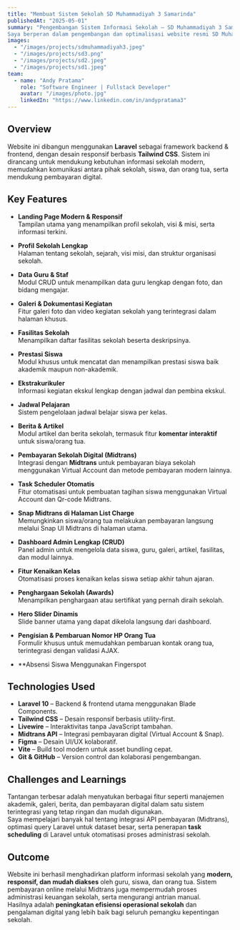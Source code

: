 ---
title: "Membuat Sistem Sekolah SD Muhammadiyah 3 Samarinda"
publishedAt: "2025-05-01"
summary: "Pengembangan Sistem Informasi Sekolah – SD Muhammadiyah 3 Samarinda
Saya berperan dalam pengembangan dan optimalisasi website resmi SD Muhammadiyah 3 Samarinda, yang kini menghadirkan pengalaman digital modern untuk mendukung transparansi, efisiensi, dan kemudahan akses informasi bagi seluruh pemangku kepentingan sekolah."
images:
  - "/images/projects/sdmuhammadiyah3.jpeg"
  - "/images/projects/sd3.png"
  - "/images/projects/sd2.jpeg"
  - "/images/projects/sd1.jpeg"
team:
  - name: "Andy Pratama"
    role: "Software Engineer | Fullstack Developer"
    avatar: "/images/photo.jpg"
    linkedIn: "https://www.linkedin.com/in/andypratama3"
---

## Overview

Website ini dibangun menggunakan **Laravel** sebagai framework backend & frontend, dengan desain responsif berbasis **Tailwind CSS**. Sistem ini dirancang untuk mendukung kebutuhan informasi sekolah modern, memudahkan komunikasi antara pihak sekolah, siswa, dan orang tua, serta mendukung pembayaran digital.

## Key Features

- **Landing Page Modern & Responsif**  
  Tampilan utama yang menampilkan profil sekolah, visi & misi, serta informasi terkini.

- **Profil Sekolah Lengkap**  
  Halaman tentang sekolah, sejarah, visi misi, dan struktur organisasi sekolah.

- **Data Guru & Staf**  
  Modul CRUD untuk menampilkan data guru lengkap dengan foto, dan bidang mengajar.

- **Galeri & Dokumentasi Kegiatan**  
  Fitur galeri foto dan video kegiatan sekolah yang terintegrasi dalam halaman khusus.

- **Fasilitas Sekolah**  
  Menampilkan daftar fasilitas sekolah beserta deskripsinya.

- **Prestasi Siswa**  
  Modul khusus untuk mencatat dan menampilkan prestasi siswa baik akademik maupun non-akademik.

- **Ekstrakurikuler**  
  Informasi kegiatan ekskul lengkap dengan jadwal dan pembina ekskul.

- **Jadwal Pelajaran**  
  Sistem pengelolaan jadwal belajar siswa per kelas.

- **Berita & Artikel**  
  Modul artikel dan berita sekolah, termasuk fitur **komentar interaktif** untuk siswa/orang tua.

- **Pembayaran Sekolah Digital (Midtrans)**  
  Integrasi dengan **Midtrans** untuk pembayaran biaya sekolah menggunakan Virtual Account dan metode pembayaran modern lainnya.

- **Task Scheduler Otomatis**  
  Fitur otomatisasi untuk pembuatan tagihan siswa menggunakan Virtual Account dan Qr-code Midtrans.

- **Snap Midtrans di Halaman List Charge**  
  Memungkinkan siswa/orang tua melakukan pembayaran langsung melalui Snap UI Midtrans di halaman utama.

- **Dashboard Admin Lengkap (CRUD)**  
  Panel admin untuk mengelola data siswa, guru, galeri, artikel, fasilitas, dan modul lainnya.

- **Fitur Kenaikan Kelas**  
  Otomatisasi proses kenaikan kelas siswa setiap akhir tahun ajaran.

- **Penghargaan Sekolah (Awards)**  
  Menampilkan penghargaan atau sertifikat yang pernah diraih sekolah.

- **Hero Slider Dinamis**  
  Slide banner utama yang dapat dikelola langsung dari dashboard.

- **Pengisian & Pembaruan Nomor HP Orang Tua**  
  Formulir khusus untuk memudahkan pembaruan kontak orang tua, terintegrasi dengan validasi AJAX.
- **Absensi Siswa Menggunakan Fingerspot

## Technologies Used

- **Laravel 10** – Backend & frontend utama menggunakan Blade Components.  
- **Tailwind CSS** – Desain responsif berbasis utility-first.  
- **Livewire** – Interaktivitas tanpa JavaScript tambahan.  
- **Midtrans API** – Integrasi pembayaran digital (Virtual Account & Snap).  
- **Figma** – Desain UI/UX kolaboratif.  
- **Vite** – Build tool modern untuk asset bundling cepat.  
- **Git & GitHub** – Version control dan kolaborasi pengembangan.

## Challenges and Learnings

Tantangan terbesar adalah menyatukan berbagai fitur seperti manajemen akademik, galeri, berita, dan pembayaran digital dalam satu sistem terintegrasi yang tetap ringan dan mudah digunakan.  
Saya mempelajari banyak hal tentang integrasi API pembayaran (Midtrans), optimasi query Laravel untuk dataset besar, serta penerapan **task scheduling** di Laravel untuk otomatisasi proses administrasi sekolah.

## Outcome

Website ini berhasil menghadirkan platform informasi sekolah yang **modern, responsif, dan mudah diakses** oleh guru, siswa, dan orang tua. Sistem pembayaran online melalui Midtrans juga mempermudah proses administrasi keuangan sekolah, serta mengurangi antrian manual.  
Hasilnya adalah **peningkatan efisiensi operasional sekolah** dan pengalaman digital yang lebih baik bagi seluruh pemangku kepentingan sekolah.
